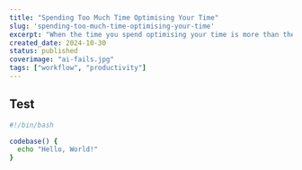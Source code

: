 ```yaml
---
title: "Spending Too Much Time Optimising Your Time"
slug: 'spending-too-much-time-optimising-your-time'
excerpt: "When the time you spend optimising your time is more than the time you save"
created_date: 2024-10-30
status: published
coverimage: "ai-fails.jpg"
tags: ["workflow", "productivity"]
---
```


## Test

```bash title="This is a title" caption="This is a caption" showLineNumbers
#!/bin/bash

codebase() {
  echo "Hello, World!"
}

```